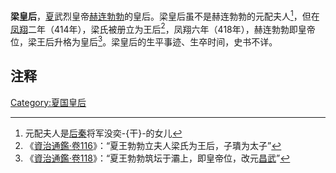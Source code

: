 '''梁皇后'''，[[夏_(十六国)|夏]]武烈皇帝[[赫连勃勃|赫连勃勃]]的皇后。梁皇后虽不是赫连勃勃的元配夫人<ref>元配夫人是[[后秦|后秦]]将军没奕-{干}-的女儿</ref>，但在[[凤翔_(赫连勃勃)|凤翔]]二年（414年），梁氏被册立为王后<ref>《[[s:資治通鑑/卷116|資治通鑑·卷116]]》：“夏王勃勃立夫人梁氏为王后，子璝为太子”</ref>，凤翔六年（418年），赫连勃勃即皇帝位，梁王后升格为皇后<ref>《[[s:資治通鑑/卷118|資治通鑑·卷118]]》：“夏王勃勃筑坛于灞上，即皇帝位，改元[[昌武|昌武]]”</ref>。梁皇后的生平事迹、生卒时间，史书不详。

== 注释 ==
<references />

{{start box}} 
{{s-before|[[后秦|后秦]][[齐皇后|齐皇后]]}} 
{{s-title|[[:Category:夏国皇后|夏国皇后]]|414年—425年}} 
{{s-after|[[赫连昌皇后|赫连昌皇后]]}} 
{{end box}}

{{十六國涼國及夏國皇后}}

[[Category:夏国皇后|Category:夏国皇后]]